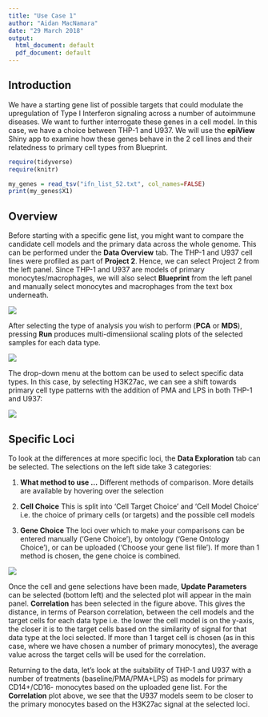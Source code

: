 ---
title: "Use Case 1"
author: "Aidan MacNamara"
date: "29 March 2018"
output:
  html_document: default
  pdf_document: default
---

## Introduction ##

We have a starting gene list of possible targets that could modulate the upregulation of Type I Interferon signaling across a number of autoimmune diseases. We want to further interrogate these genes in a cell model. In this case, we have a choice between THP-1 and U937. We will use the **epiView** Shiny app to examine how these genes behave in the 2 cell lines and their relatedness to primary cell types from Blueprint.

```{r echo=FALSE, message=FALSE, warning=FALSE}
require(tidyverse)
require(knitr)
```


```{r echo=FALSE, message=FALSE, warning=FALSE}
my_genes = read_tsv("ifn_list_52.txt", col_names=FALSE)
print(my_genes$X1)
```

## Overview ## 

Before starting with a specific gene list, you might want to compare the candidate cell models and the primary data across the whole genome. This can be performed under the **Data Overview** tab. The THP-1 and U937 cell lines were profiled as part of **Project 2**. Hence, we can select Project 2 from the left panel. Since THP-1 and U937 are models of primary monocytes/macrophages, we will also select **Blueprint** from the left panel and manually select monocytes and macrophages from the text box underneath.

![](images/walkthrough_1.png)

After selecting the type of analysis you wish to perform (**PCA** or **MDS**), pressing **Run** produces multi-dimensiional scaling plots of the selected samples for each data type.

![](images/walkthrough_2.png)

The drop-down menu at the bottom can be used to select specific data types. In this case, by selecting H3K27ac, we can see a shift towards primary cell type patterns with the addition of PMA and LPS in both THP-1 and U937:

![](images/walkthrough_3.png)

## Specific Loci ##

To look at the differences at more specific loci, the **Data Exploration** tab can be selected. The selections on the left side take 3 categories:

1. **What method to use ...** Different methods of comparison. More details are available by hovering over the selection

2. **Cell Choice** This is split into 'Cell Target Choice' and 'Cell Model Choice' i.e. the choice of primary cells (or targets) and the possible cell models

3. **Gene Choice** The loci over which to make your comparisons can be entered manually ('Gene Choice'), by ontology ('Gene Ontology Choice'), or can be uploaded ('Choose your gene list file'). If more than 1 method is chosen, the gene choice is combined.

![](images/walkthrough_4.png)

Once the cell and gene selections have been made, **Update Parameters** can be selected (bottom left) and the selected plot will appear in the main panel. **Correlation** has been selected in the figure above. This gives the distance, in terms of Pearson correlation, between the cell models and the target cells for each data type i.e. the lower the cell model is on the y-axis, the closer it is to the target cells based on the similarity of signal for that data type at the loci selected. If more than 1 target cell is chosen (as in this case, where we have chosen a number of primary monocytes), the average value across the target cells will be used for the correlation.

Returning to the data, let's look at the suitability of THP-1 and U937 with a number of treatments (baseline/PMA/PMA+LPS) as models for primary CD14+/CD16- monocytes based on the uploaded gene list. For the **Correlation** plot above, we see that the U937 models seem to be closer to the primary monocytes based on the H3K27ac signal at the selected loci.

